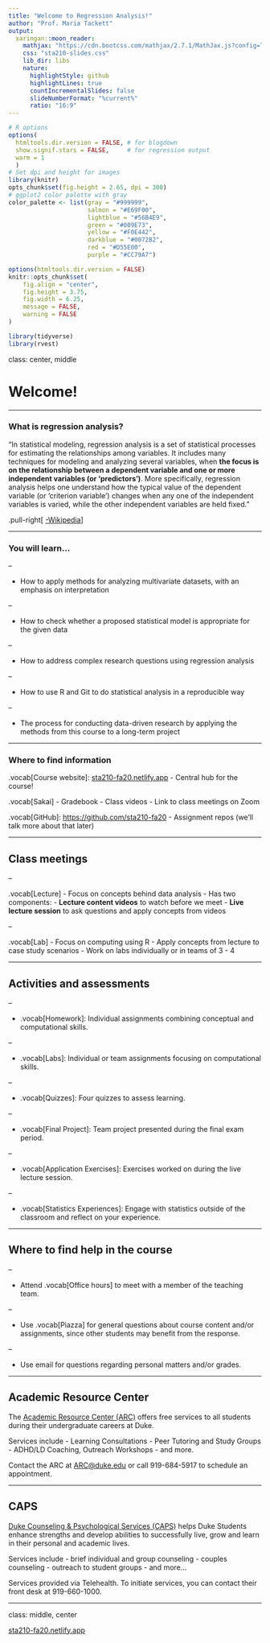 ```yaml
---
title: "Welcome to Regression Analysis!"
author: "Prof. Maria Tackett"
output:
  xaringan::moon_reader:
    mathjax: "https://cdn.bootcss.com/mathjax/2.7.1/MathJax.js?config=TeX-MML-AM_HTMLorMML"
    css: "sta210-slides.css"
    lib_dir: libs
    nature:
      highlightStyle: github
      highlightLines: true
      countIncrementalSlides: false
      slideNumberFormat: "%current%"
      ratio: "16:9"
---
```


```r
# R options
options(
  htmltools.dir.version = FALSE, # for blogdown
  show.signif.stars = FALSE,     # for regression output
  warm = 1
  )
# Set dpi and height for images
library(knitr)
opts_chunk$set(fig.height = 2.65, dpi = 300) 
# ggplot2 color palette with gray
color_palette <- list(gray = "#999999", 
                      salmon = "#E69F00", 
                      lightblue = "#56B4E9", 
                      green = "#009E73", 
                      yellow = "#F0E442", 
                      darkblue = "#0072B2", 
                      red = "#D55E00", 
                      purple = "#CC79A7")

options(htmltools.dir.version = FALSE)
knitr::opts_chunk$set(
	fig.align = "center",
	fig.height = 3.75,
	fig.width = 6.25,
	message = FALSE,
	warning = FALSE
)
```

```r
library(tidyverse)
library(rvest)
```

class: center, middle

# Welcome!

---

### What is regression analysis?

"In statistical modeling, regression analysis is a set of statistical processes for estimating the relationships among variables. It includes many techniques for modeling and analyzing several variables, when <font class="vocab">**the focus is on the relationship between a dependent variable and one or more independent variables (or 'predictors')**</font>. More specifically, regression analysis helps one understand how the typical value of the dependent variable (or 'criterion variable') changes when any one of the independent variables is varied, while the other independent variables are held fixed."

.pull-right[
[-Wikipedia](https://en.wikipedia.org/wiki/Regression_analysis)
]

---

### You will learn...

--

- How to apply methods for analyzing multivariate datasets, with an emphasis on interpretation

--

- How to check whether a proposed statistical model is 
appropriate for the given data 

--

- How to address complex research questions using regression analysis

--

- How to use R and Git to do statistical analysis in a reproducible way 

--

- The process for conducting data-driven research by applying the methods from this course to a long-term project


---

### Where to find information

.vocab[Course website]: [sta210-fa20.netlify.app](https://sta210-fa20.netlify.app/)
  - Central hub for the course!

.vocab[Sakai]
  - Gradebook
  - Class videos
  - Link to class meetings on Zoom
  
  
.vocab[GitHub]: [https://github.com/sta210-fa20](https://github.com/sta210-fa20)
  - Assignment repos (we'll talk more about that later)

---

## Class meetings 

--

.vocab[Lecture]
- Focus on concepts behind data analysis
- Has two components:
  - **Lecture content videos** to watch before we meet
  - **Live lecture session** to ask questions and apply concepts from videos

--

.vocab[Lab]
- Focus on computing using R
- Apply concepts from lecture to case study scenarios
- Work on labs individually or in teams of 3 - 4

---

## Activities and assessments

--

- .vocab[Homework]: Individual assignments combining conceptual and computational skills. 

--

- .vocab[Labs]: Individual or team assignments focusing on computational skills. 

--

- .vocab[Quizzes]: Four quizzes to assess learning.

--

- .vocab[Final Project]: Team project presented during the final exam period.

--

- .vocab[Application Exercises]: Exercises worked on during the live lecture session.

--

- .vocab[Statistics Experiences]: Engage with statistics outside of the classroom and reflect on your experience.

---

## Where to find help in the course

--

- Attend .vocab[Office hours] to meet with a member of the teaching team.

--

- Use .vocab[Piazza] for general questions about course content and/or assignments, since other students may benefit from the response.

--

- Use email for questions regarding personal matters and/or grades.

---

## Academic Resource Center

The [Academic Resource Center (ARC)](https://arc.duke.edu/) offers free services to all students during their undergraduate careers at Duke. 

Services include 
  - Learning Consultations
  - Peer Tutoring and Study Groups
  - ADHD/LD Coaching, Outreach Workshops
  - and more. 

  
Contact the ARC at [ARC@duke.edu](mailto:arc@duke.edu) or call 919-684-5917 to schedule an appointment. 

---

## CAPS

[Duke Counseling & Psychological Services (CAPS)](https://studentaffairs.duke.edu/caps) helps Duke Students enhance strengths and develop abilities to successfully live, grow and learn in their personal and academic lives. 

Services include 
- brief individual and group counseling
- couples counseling
- outreach to student groups
- and more...

Services provided via Telehealth. To initiate services, you can contact their front desk at 919-660-1000.

---

class: middle, center

[sta210-fa20.netlify.app](https://sta210-fa20.netlify.app)
